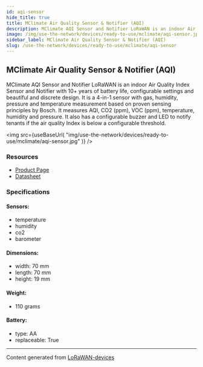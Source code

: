 ```yaml
---
id: aqi-sensor
hide_title: true
title: MClimate Air Quality Sensor & Notifier (AQI)
description: MClimate AQI Sensor and Notifier LoRaWAN is an indoor Air Quality Index Sensor and Notifier with 10+ years of battery life, configurable settings and beautiful and discrete design. It is a 4-in-1 sensor with gas, humidity, pressure and temperature measurement based on proven sensing principles by Bosch. It measures AQI, CO2 (ppm), VOC (ppm), temperature, humidity and pressure. It also has a configurable buzzer and LED to notify tenants if the air quality Index is below a configurable threshold.
image: /img/use-the-network/devices/ready-to-use/mclimate/aqi-sensor.jpg
sidebar_label: MClimate Air Quality Sensor & Notifier (AQI)
slug: /use-the-network/devices/ready-to-use/mclimate/aqi-sensor
---
```



## MClimate Air Quality Sensor & Notifier (AQI)

MClimate AQI Sensor and Notifier LoRaWAN is an indoor Air Quality Index Sensor and Notifier with 10+ years of battery life, configurable settings and beautiful and discrete design. It is a 4-in-1 sensor with gas, humidity, pressure and temperature measurement based on proven sensing principles by Bosch. It measures AQI, CO2 (ppm), VOC (ppm), temperature, humidity and pressure. It also has a configurable buzzer and LED to notify tenants if the air quality Index is below a configurable threshold.

<img
src={useBaseUrl(
"img/use-the-network/devices/ready-to-use/mclimate/aqi-sensor.jpg"
)}
/>

### Resources

- [Product Page](https://mclimate.bit.ai/docs/view/S14D8XaQJGaz6cF4)
- [Datasheet](https://d19bjv63x2j8ah.cloudfront.net/v2/22667/contents/Q4RlX1XZwpcn867d/MClimate_AQI_Sensor___Notifier-datasheet-lorawan-en.pdf)

### Specifications

#### Sensors:
- temperature
- humidity
- co2
- barometer
#### Dimensions:
- width: 70 mm
- length: 70 mm
- height: 19 mm
#### Weight: 
- 110 grams
#### Battery: 
- type: AA
- replaceable: True



---
Content generated from [LoRaWAN-devices](https://github.com/TheThingsNetwork/lorawan-devices)